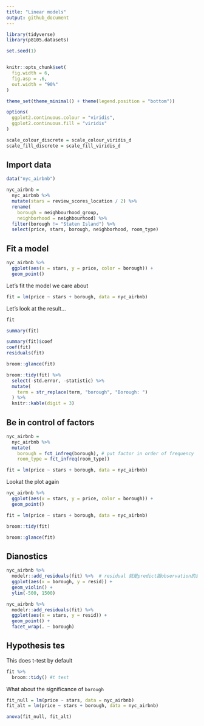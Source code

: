 ```yaml
---
title: "Linear models"
output: github_document
---
```


```r
library(tidyverse)
library(p8105.datasets)

set.seed(1)


knitr::opts_chunk$set(
  fig.width = 6,
  fig.asp = .6,
  out.width = "90%"
)

theme_set(theme_minimal() + theme(legend.position = "bottom"))

options(
  ggplot2.continuous.colour = "viridis",
  ggplot2.continuous.fill = "viridis"
)

scale_colour_discrete = scale_colour_viridis_d
scale_fill_discrete = scale_fill_viridis_d
```

## Import data

```r
data("nyc_airbnb")

nyc_airbnb = 
  nyc_airbnb %>% 
  mutate(stars = review_scores_location / 2) %>% 
  rename(
    borough = neighbourhood_group,
    neighborhood = neighbourhood) %>% 
  filter(borough != "Staten Island") %>% 
  select(price, stars, borough, neighborhood, room_type)
```

## Fit a model

```r
nyc_airbnb %>% 
  ggplot(aes(x = stars, y = price, color = borough)) +
  geom_point()
```

Let's fit the model we care about

```r
fit = lm(price ~ stars + borough, data = nyc_airbnb)
```

Let's look at the result...

```r
fit

summary(fit)

summary(fit)$coef
coef(fit)
residuals(fit)
```

```r
broom::glance(fit)

broom::tidy(fit) %>% 
  select(-std.error, -statistic) %>% 
  mutate(
    term = str_replace(term, "borough", "Borough: ") 
  ) %>% 
  knitr::kable(digit = 3)


```


## Be in control of factors

```r
nyc_airbnb = 
  nyc_airbnb %>% 
  mutate(
    borough = fct_infreq(borough), # put factor in order of frequency
    room_type = fct_infreq(room_type))

fit = lm(price ~ stars + borough, data = nyc_airbnb)
```

Lookat the plot again

```r
nyc_airbnb %>% 
  ggplot(aes(x = stars, y = price, color = borough)) +
  geom_point()
```

```r
fit = lm(price ~ stars + borough, data = nyc_airbnb)

broom::tidy(fit)

broom::glance(fit)
```

## Dianostics

```r
nyc_airbnb %>% 
  modelr::add_residuals(fit) %>%  # residual 就是predict跟observation的差距，例如第一行resid = 9.47， means price = 99 is 9.47 higher than my model would predict 
  ggplot(aes(x = borough, y = resid)) +
  geom_violin() +
  ylim(-500, 1500)

nyc_airbnb %>% 
  modelr::add_residuals(fit) %>% 
  ggplot(aes(x = stars, y = resid)) +
  geom_point() +
  facet_wrap(. ~ borough)
```

## Hypothesis tes

This does t-test by default
```r
fit %>% 
  broom::tidy() #t test
```

What about the significance of ` borough`

```r
fit_null = lm(price ~ stars, data = nyc_airbnb)
fit_alt = lm(price ~ stars + borough, data = nyc_airbnb)

anova(fit_null, fit_alt)
```

